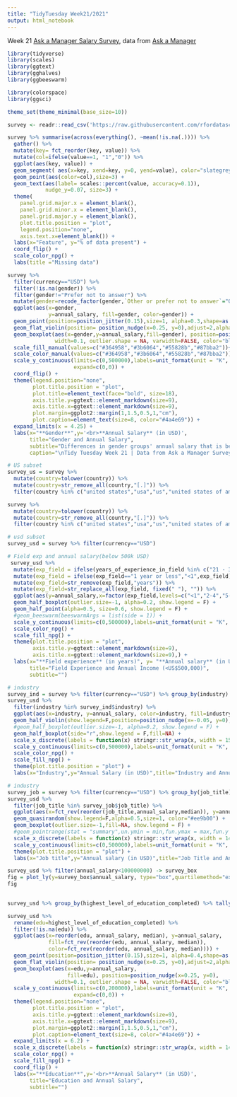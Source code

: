 ```yaml
---
title: "TidyTuesday Week21/2021"
output: html_notebook
---
```


Week 21 [Ask a Manager Salary Survey](https://github.com/rfordatascience/tidytuesday/blob/master/data/2021/2021-05-18/readme.md), data from [Ask a Manager](https://docs.google.com/spreadsheets/d/1IPS5dBSGtwYVbjsfbaMCYIWnOuRmJcbequohNxCyGVw/edit?resourcekey#gid=1625408792)

```r
library(tidyverse)
library(scales)
library(ggtext)
library(gghalves)
library(ggbeeswarm)

library(colorspace)
library(ggsci)

theme_set(theme_minimal(base_size=10))
```

```r
survey <- readr::read_csv('https://raw.githubusercontent.com/rfordatascience/tidytuesday/master/data/2021/2021-05-18/survey.csv')
```



```r
survey %>% summarise(across(everything(), ~mean(!is.na(.)))) %>% 
  gather() %>%
  mutate(key= fct_reorder(key, value)) %>%
  mutate(col=ifelse(value==1, "1","0")) %>%
  ggplot(aes(key, value)) +
  geom_segment( aes(x=key, xend=key, y=0, yend=value), color="slategrey", linetype="dotted") + 
  geom_point(aes(color=col),size=3) +
  geom_text(aes(label= scales::percent(value, accuracy=0.1)),
            nudge_y=0.07, size=3) + 
  theme(
    panel.grid.major.x = element_blank(),
    panel.grid.minor.x = element_blank(),
    panel.grid.major.y = element_blank(),
    plot.title.position = "plot",
    legend.position="none",
    axis.text.x=element_blank()) + 
  labs(x="Feature", y="% of data present") + 
  coord_flip() + 
  scale_color_npg() + 
  labs(title ="Missing data")
```




```r
survey %>%
  filter(currency=="USD") %>%
  filter(!is.na(gender)) %>%
  filter(gender!="Prefer not to answer") %>%
  mutate(gender=recode_factor(gender,`Other or prefer not to answer`="Other")) %>%
  ggplot(aes(x=gender, 
             y=annual_salary, fill=gender, color=gender)) + 
  geom_point(position=position_jitter(0.15),size=1, alpha=0.3,shape=as.numeric(16)) + 
  geom_flat_violin(position= position_nudge(x=0.25, y=0),adjust=2,alpha=0.9, trim='TRUE',scale='width') +
  geom_boxplot(aes(x=gender,y=annual_salary,fill=gender), position=position_nudge(x=0.25, y=0),
               width=0.1, outlier.shape = NA, varwidth=FALSE, color="black", alpha=0.3) + 
  scale_fill_manual(values=c("#364958","#3b6064","#55828b","#87bba2"))+
  scale_color_manual(values=c("#364958","#3b6064","#55828b","#87bba2")) +
  scale_y_continuous(limits=c(0,500000),labels=unit_format(unit = "K", scale = 1e-3, sep = ""),
                     expand=c(0,0)) +
  coord_flip() + 
  theme(legend.position="none",
        plot.title.position = "plot",
        plot.title=element_text(face="bold", size=18),
        axis.title.y=ggtext::element_markdown(size=9),
        axis.title.x=ggtext::element_markdown(size=9),
        plot.margin=ggplot2::margin(1,1.5,0.5,1,"cm"),
        plot.caption=element_text(size=8, color="#4a4e69")) +
  expand_limits(x = 4.25) +
  labs(x="**Gender**",y='<br>**Annual Salary** (in USD)',
       title="Gender and Annual Salary",
       subtitle="Differences in gender groups' annual salary that is below USD 500,000\n",
       caption="\nTidy Tuesday Week 21 | Data from Ask a Manager Survey")
```

```r
# US subset
survey_us = survey %>% 
  mutate(country=tolower(country)) %>%
  mutate(country=str_remove_all(country,"[.]")) %>%
  filter(country %in% c("united states","usa","us","united states of america")) 

survey %>% 
  mutate(country=tolower(country)) %>%
  mutate(country=str_remove_all(country,"[.]")) %>%
  filter(country %in% c("united states","usa","us","united states of america")) %>% count()
```

```r
# usd subset
survey_usd = survey %>% filter(currency=="USD")

# Field exp and annual salary(below 500k USD)
 survey_usd %>%
  mutate(exp_field = ifelse(years_of_experience_in_field %in% c("21 - 30 years","31 - 40 years","41 years or more"),">20",years_of_experience_in_field)) %>%
  mutate(exp_field = ifelse(exp_field=="1 year or less","<1",exp_field)) %>%
  mutate(exp_field=str_remove(exp_field,"years")) %>%
  mutate(exp_field=str_replace_all(exp_field, fixed(" "), "")) %>%
  ggplot(aes(y=annual_salary,x=factor(exp_field,levels=c("<1","2-4","5-7","8-10","11-20",">20")),color=exp_field, fill=exp_field)) +
  geom_half_boxplot(outlier.size=-1, alpha=0.2, show.legend = F) +
  geom_half_point(alpha=0.5, size=0.6, show.legend = F) + 
  #geom_beeswarm(beeswarmArgs = list(side = 1)) +
  scale_y_continuous(limits=c(0,500000),labels=unit_format(unit = "K", scale = 1e-3, sep = "")) + 
  scale_color_npg() + 
  scale_fill_npg() + 
  theme(plot.title.position = "plot",
        axis.title.y=ggtext::element_markdown(size=9),
        axis.title.x=ggtext::element_markdown(size=9),) +
  labs(x="**Field experience** (in years)", y= "**Annual salary** (in USD)",
       title="Field Experience and Annual Income (<US$500,000)",
       subtitle="")
```


```r
# industry
survey_ind = survey %>% filter(currency=="USD") %>% group_by(industry) %>% tally(sort=T) %>% filter(n>1000)
survey_usd %>% 
  filter(industry %in% survey_ind$industry) %>%
  ggplot(aes(x=industry, y=annual_salary, color=industry, fill=industry)) +
  geom_half_violin(show.legend=F,position=position_nudge(x=-0.05, y=0), alpha=0.85) +
  #geom_half_boxplot(outlier.size=-1, alpha=0.2, show.legend = F) +
  geom_half_boxplot(side="r",show.legend = F,fill=NA) +
  scale_x_discrete(labels = function(x) stringr::str_wrap(x, width = 15)) +
  scale_y_continuous(limits=c(0,500000),labels=unit_format(unit = "K", scale = 1e-3, sep = "")) +
  scale_color_npg() + 
  scale_fill_npg() +
  theme(plot.title.position = "plot") + 
  labs(x="Industry",y="Annual Salary (in USD)",title="Industry and Annual Income (<US$500,000)")
```


```r
# industry
survey_job = survey %>% filter(currency=="USD") %>% group_by(job_title) %>% tally(sort=T) %>% filter(n>110)
survey_usd %>% 
  filter(job_title %in% survey_job$job_title) %>%
  ggplot(aes(x=fct_rev(reorder(job_title,annual_salary,median)), y=annual_salary)) +
  geom_quasirandom(show.legend=F,alpha=0.5,size=1, color="#ee9b00") +
  geom_boxplot(outlier.size=-1,fill=NA, show.legend = F) +
  #geom_pointrange(stat = "summary",un.ymin = min,fun.ymax = max,fun.y = median, color="#457b9d", show.legend=F) +
  scale_x_discrete(labels = function(x) stringr::str_wrap(x, width = 14)) +
  scale_y_continuous(limits=c(0,500000),labels=unit_format(unit = "K", scale = 1e-3, sep = "")) +
  theme(plot.title.position = "plot") +
  labs(x="Job title",y="Annual salary (in USD)",title="Job Title and Annual Income (<US$500,000)")

```


```r
survey_usd %>% filter(annual_salary<100000000) -> survey_box
fig = plot_ly(y=survey_box$annual_salary, type="box",quartilemethod="exclusive") 
fig
  
```

```r
survey_usd %>% group_by(highest_level_of_education_completed) %>% tally(sort=T)
```


```r
survey_usd %>%
  rename(edu=highest_level_of_education_completed) %>%
  filter(!is.na(edu)) %>%
  ggplot(aes(x=reorder(edu, annual_salary, median), y=annual_salary,
             fill=fct_rev(reorder(edu, annual_salary, median)), 
             color=fct_rev(reorder(edu, annual_salary, median)))) + 
  geom_point(position=position_jitter(0.15),size=1, alpha=0.4,shape=as.numeric(16)) + 
  geom_flat_violin(position= position_nudge(x=0.25, y=0),adjust=2,alpha=0.85, trim='TRUE',scale='width') +
  geom_boxplot(aes(x=edu,y=annual_salary,
                   fill=edu), position=position_nudge(x=0.25, y=0),
               width=0.1, outlier.shape = NA, varwidth=FALSE, color="black", alpha=0.3) + 
  scale_y_continuous(limits=c(0,200000),labels=unit_format(unit = "K", scale = 1e-3, sep = ""),
                     expand=c(0,0)) +
  theme(legend.position="none",
        plot.title.position = "plot",
        axis.title.y=ggtext::element_markdown(size=9),
        axis.title.x=ggtext::element_markdown(size=9),
        plot.margin=ggplot2::margin(1,1.5,0.5,1,"cm"),
        plot.caption=element_text(size=8, color="#4a4e69")) +
  expand_limits(x = 6.2) +
  scale_x_discrete(labels = function(x) stringr::str_wrap(x, width = 14)) +
  scale_color_npg() + 
  scale_fill_npg() + 
  coord_flip() + 
  labs(x="**Education**",y='<br>**Annual Salary** (in USD)',
       title="Education and Annual Salary",
       subtitle="")
```






  